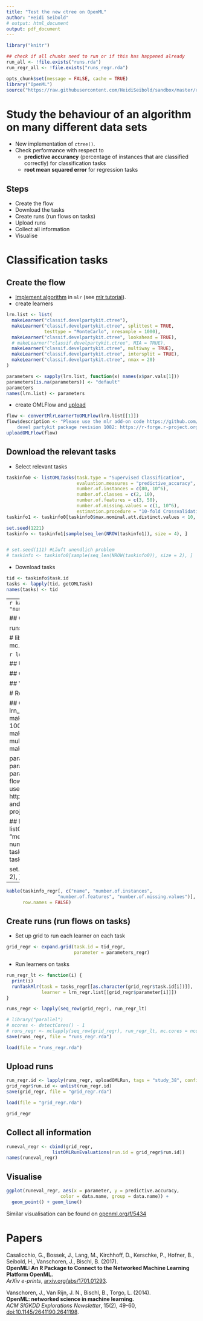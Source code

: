 ```yaml
---
title: "Test the new ctree on OpenML"
author: "Heidi Seibold"
# output: html_document
output: pdf_document
---
```



```r
library("knitr")

## check if all chunks need to run or if this has happened already
run_all <- !file.exists("runs.rda")
run_regr_all <- !file.exists("runs_regr.rda")

opts_chunk$set(message = FALSE, cache = TRUE)
library("OpenML")
source("https://raw.githubusercontent.com/HeidiSeibold/sandbox/master/rstuff/openml_newctree/new_ctree_mlr.R")
```



# Study the behaviour of an algorithm on many different data sets

- New implementation of ``ctree()``.
- Check performance with respect to 
    + **predictive accurancy** (percentage of instances that are classified 
      correctly) for classification tasks
    + **root mean squared error** for regression tasks


## Steps
- Create the flow
- Download the tasks
- Create runs (run flows on tasks)
- Upload runs
- Collect all information
- Visualise


# Classification tasks

## Create the flow
- [Implement algorithm](https://github.com/HeidiSeibold/sandbox/blob/master/rstuff/openml_newctree/new_ctree_mlr.R) 
  in ``mlr`` (see [mlr tutorial](http://mlr-org.github.io/mlr-tutorial/devel/html/create_learner/index.html)).
- create learners
```r
lrn.list <- list(
  makeLearner("classif.develpartykit.ctree"),
  makeLearner("classif.develpartykit.ctree", splittest = TRUE,
              testtype = "MonteCarlo", nresample = 1000),
  makeLearner("classif.develpartykit.ctree", lookahead = TRUE),
  # makeLearner("classif.develpartykit.ctree", MIA = TRUE),
  makeLearner("classif.develpartykit.ctree", multiway = TRUE),
  makeLearner("classif.develpartykit.ctree", intersplit = TRUE),
  makeLearner("classif.develpartykit.ctree", nmax = 20)
)

parameters <- sapply(lrn.list, function(x) names(x$par.vals[1]))
parameters[is.na(parameters)] <- "default"
parameters
names(lrn.list) <- parameters
```
- create OMLFlow and [upload](http://www.openml.org/f/5439)
```r
flow <- convertMlrLearnerToOMLFlow(lrn.list[[1]])
flow$description <- "Please use the mlr add-on code https://github.com/HeidiSeibold/sandbox/blob/master/rstuff/openml_newctree/new_ctree_mlr.R and 
    devel partykit package revision 1082: https://r-forge.r-project.org/scm/viewvc.php/pkg/devel/?root=partykit"
uploadOMLFlow(flow)
```


## Download the relevant tasks
- Select relevant tasks
```r
taskinfo0 <- listOMLTasks(task.type = "Supervised Classification",
                          evaluation.measures = "predictive_accuracy",
                          number.of.instances = c(80, 10^6),
                          number.of.classes = c(2, 10), 
                          number.of.features = c(3, 50),
                          number.of.missing.values = c(1, 10^6),
                          estimation.procedure = "10-fold Crossvalidation")
taskinfo1 <- taskinfo0[taskinfo0$max.nominal.att.distinct.values < 10, ]

set.seed(1221) 
taskinfo <- taskinfo1[sample(seq_len(NROW(taskinfo1)), size = 4), ]


# set.seed(111) #Läuft unendlich problem
# taskinfo <- taskinfo0[sample(seq_len(NROW(taskinfo0)), size = 2), ]
```
- Download tasks
```r
tid <- taskinfo$task.id
tasks <- lapply(tid, getOMLTask)
names(tasks) <- tid
```

----
```r
kable(taskinfo[, c("name", "number.of.instances", "number.of.classes",
                   "number.of.features", "number.of.missing.values")],
      row.names = FALSE)
```



## Create runs (run flows on tasks)
- Set up grid to run each learner on each task
```r
grid <- expand.grid(task.id = taskinfo$task.id, parameter = parameters)
```
- Run learners on tasks
```r
run_lt <- function(i) {
  print(i)
  runTaskMlr(task = tasks[[as.character(grid$task.id[i])]],
             learner = lrn.list[[grid$parameter[i]]])
}

runs <- lapply(seq_row(grid), run_lt)

# library("parallel")
# ncores <- detectCores() - 1
# runs <- mclapply(seq_row(grid), run_lt, mc.cores = ncores)
save(runs, file = "runs.rda")
```


```r
load(file = "runs.rda")
```



## Upload runs
```r
run.id <- lapply(runs, uploadOMLRun, tags = "study_38", confirm.upload = FALSE)
grid$run.id <- unlist(run.id)
save(grid, file = "grid.rda") 
```
```r
load(file = "grid.rda")
```
```r
grid
```

## Collect all information
```r
runeval <- cbind(grid,
                 listOMLRunEvaluations(run.id = grid$run.id))
names(runeval)
```

## Visualise
```r
ggplot(runeval, aes(x = parameter, y = predictive.accuracy, 
                    color = data.name, group = data.name)) +
  geom_point() + geom_line()
```
Similar visualisation can be found on 
[openml.org/f/5434](http://www.openml.org/f/5458)




# Regression tasks

## Create the flow
- [Implement algorithm](https://github.com/HeidiSeibold/sandbox/blob/master/rstuff/openml_newctree/new_ctree_mlr.R) 
  in ``mlr`` (see [mlr tutorial](http://mlr-org.github.io/mlr-tutorial/devel/html/create_learner/index.html)).
- create learners
```r
lrn_regr.list <- list(
  makeLearner("regr.develpartykit.ctree"),
  makeLearner("regr.develpartykit.ctree", splittest = TRUE,
              testtype = "MonteCarlo", nresample = 1000),
  makeLearner("regr.develpartykit.ctree", lookahead = TRUE),
  # makeLearner("regr.develpartykit.ctree", MIA = TRUE),
  makeLearner("regr.develpartykit.ctree", multiway = TRUE),
  makeLearner("regr.develpartykit.ctree", intersplit = TRUE),
  makeLearner("regr.develpartykit.ctree", nmax = 20)
)

parameters_regr <- sapply(lrn_regr.list, function(x) names(x$par.vals[1]))
parameters_regr[is.na(parameters_regr)] <- "default"
parameters_regr
names(lrn_regr.list) <- parameters_regr
```
- create OMLFlow and [upload](http://www.openml.org/f/5439)
```r
flow_regr <- convertMlrLearnerToOMLFlow(lrn_regr.list[[1]])
flow_regr$description <- "Please use the mlr add-on code https://github.com/HeidiSeibold/sandbox/blob/master/rstuff/openml_newctree/new_ctree_mlr.R and 
    devel partykit package revision 1082: https://r-forge.r-project.org/scm/viewvc.php/pkg/devel/?root=partykit"
uploadOMLFlow(flow_regr)
```


## Download the relevant tasks
- Select relevant tasks
```r
taskinfo0_regr <- listOMLTasks(task.type = "Supervised Regression",
                               evaluation.measures = "mean_absolute_error",
                               number.of.instances = c(80, 10^6),
                               number.of.features = c(3, 50),
                               number.of.missing.values = c(1, 10^6),
                               estimation.procedure = "10-fold Crossvalidation")
# taskinfo1_regr <- taskinfo0_regr[!is.na(taskinfo0_regr$max.nominal.att.distinct.values) &
#                                    taskinfo0_regr$max.nominal.att.distinct.values < 10, ]
taskinfo1_regr <- taskinfo0_regr

set.seed(123) 
taskinfo_regr <- taskinfo1_regr[sample(seq_len(NROW(taskinfo1_regr)), size = 2), ]
```
- Download tasks
```r
tid_regr <- taskinfo_regr$task.id
tasks_regr <- lapply(tid_regr, function(x) try(getOMLTask(x)))
names(tasks_regr) <- tid_regr
```

----
```r
kable(taskinfo_regr[, c("name", "number.of.instances", 
                   "number.of.features", "number.of.missing.values")],
      row.names = FALSE)
```



## Create runs (run flows on tasks)
- Set up grid to run each learner on each task
```r
grid_regr <- expand.grid(task.id = tid_regr, 
                         parameter = parameters_regr)
```
- Run learners on tasks
```r
run_regr_lt <- function(i) {
  print(i)
  runTaskMlr(task = tasks_regr[[as.character(grid_regr$task.id[i])]],
             learner = lrn_regr.list[[grid_regr$parameter[i]]])
}

runs_regr <- lapply(seq_row(grid_regr), run_regr_lt)

# library("parallel")
# ncores <- detectCores() - 1
# runs_regr <- mclapply(seq_row(grid_regr), run_regr_lt, mc.cores = ncores)
save(runs_regr, file = "runs_regr.rda")
```


```r
load(file = "runs_regr.rda")
```



## Upload runs
```r
run_regr.id <- lapply(runs_regr, uploadOMLRun, tags = "study_38", confirm.upload = FALSE)
grid_regr$run.id <- unlist(run_regr.id)
save(grid_regr, file = "grid_regr.rda") 
```
```r
load(file = "grid_regr.rda")
```
```r
grid_regr
```

## Collect all information
```r
runeval_regr <- cbind(grid_regr,
                 listOMLRunEvaluations(run.id = grid_regr$run.id))
names(runeval_regr)
```

## Visualise
```r
ggplot(runeval_regr, aes(x = parameter, y = predictive.accuracy, 
                    color = data.name, group = data.name)) +
  geom_point() + geom_line()
```
Similar visualisation can be found on 
[openml.org/f/5434](http://www.openml.org/f/5434)








# Papers

Casalicchio, G., Bossek, J., Lang, M., Kirchhoff, D., Kerschke, P., Hofner, B., Seibold, H., Vanschoren, J., Bischl, B. (2017).   
**OpenML: An R Package to Connect to the Networked Machine Learning Platform OpenML.**   
*ArXiv e-prints*, [arxiv.org/abs/1701.01293](https://arxiv.org/abs/1701.01293).
 
Vanschoren, J., Van Rijn, J. N., Bischl, B., Torgo, L. (2014).    
**OpenML: networked science in machine learning.**   
*ACM SIGKDD Explorations Newsletter*, 15(2), 49-60, 
[doi:10.1145/2641190.2641198](https://doi.org/10.1145/2641190.2641198).





